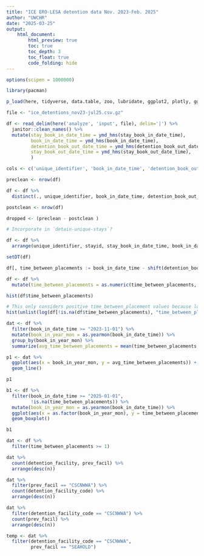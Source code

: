```yaml
---
title: "ICE ERO-LESA detention data Nov. 2023-Feb. 2025"
author: "UWCHR"
date: "2025-03-25"
output:
    html_document:
        html_preview: true
        toc: true
        toc_depth: 3
        toc_float: true
        code_folding: hide
---
```



```r

options(scipen = 1000000)

library(pacman)

p_load(here, tidyverse, data.table, zoo, lubridate, ggplot2, plotly, gghighlight, viridis, readxl, digest, ggsankeyfier)

file <- "ice_detentions_nov23-jul25.csv.gz"

df <- read_delim(here('analyze', 'input', file), delim='|') %>% 
  janitor::clean_names() %>% 
  mutate(stay_book_in_date_time = ymd_hms(stay_book_in_date_time),
         book_in_date_time = ymd_hms(book_in_date_time),
         detention_book_out_date_time = ymd_hms(detention_book_out_date_time),
         stay_book_out_date_time = ymd_hms(stay_book_out_date_time),
         )

```

```r

cols <- c('unique_identifier', 'book_in_date_time', 'detention_book_out_date_time', 'detention_facility_code')

preclean <- nrow(df)

df <- df %>% 
  distinct(., unique_identifier, book_in_date_time, detention_book_out_date_time, detention_facility_code, .keep_all = TRUE)

postclean <- nrow(df)

dropped <- (preclean - postclean )

```

```r

# Incorporate in `detain-unique-stays`?

df <- df %>% 
  arrange(unique_identifier, stayid, stay_book_in_date_time, book_in_date_time)

setDT(df)

df[, time_between_placements := book_in_date_time - shift(detention_book_out_date_time, 1, type = "lag"), by = stayid]

```

```r

df <- df %>% 
  mutate(time_between_placements = as.numeric(time_between_placements, units = "days"))

hist(df$time_between_placements)

# This only considers positive time_between_placement values because logged
hist(unlist(log(df[!is.na(df$time_between_placements), "time_between_placements"])))

dat <- df %>% 
  filter(book_in_date_time >= "2023-11-01") %>% 
  mutate(book_in_year_mon = as.yearmon(book_in_date_time)) %>% 
  group_by(book_in_year_mon) %>% 
  summarize(avg_time_between_placements = mean(time_between_placements, na.rm=TRUE))

p1 <- dat %>% 
  ggplot(aes(x = book_in_year_mon, y = avg_time_between_placements)) +
  geom_line()

p1

b1 <- df %>% 
  filter(book_in_date_time >= "2025-01-01",
         !is.na(time_between_placements)) %>% 
  mutate(book_in_year_mon = as.yearmon(book_in_date_time)) %>% 
  ggplot(aes(x = as.factor(book_in_year_mon), y = time_between_placements)) +
  geom_boxplot()

b1

```

```r

dat <- df %>% 
  filter(time_between_placements >= 1)

dat %>% 
  count(detention_facility, prev_facil) %>% 
  arrange(desc(n))

dat %>% 
  filter(prev_facil == "CSCNWWA") %>% 
  count(detention_facility_code) %>% 
  arrange(desc(n))

dat %>% 
  filter(detention_facility_code == "CSCNWWA") %>% 
  count(prev_facil) %>% 
  arrange(desc(n))

temp <- dat %>% 
  filter(detention_facility_code == "CSCNWWA",
         prev_facil == "SEAHOLD")
```
